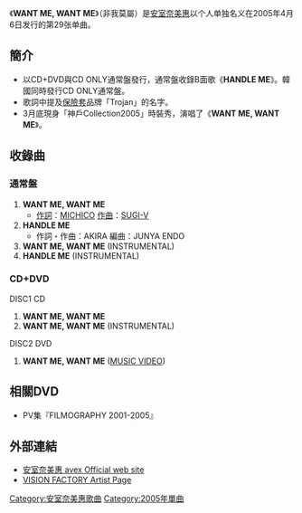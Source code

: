 {{Infobox Single
| Name           = WANT ME, WANT ME<br /><small>非我莫屬</small>
| Artist         = [[安室奈美惠|安室奈美惠]]
| Album          = [[Queen_of_Hip-Pop|Queen of Hip-Pop]]
| Cover          = WANT_ME_WANT_ME.JPG
| A-side         = WANT ME, WANT ME
| B-side         = HANDLE ME
| Released       = 2005年4月6日
| Genre          = 
| Format         = [[CD|CD]]、CD+DVD
| Recorded       = 
| Length         = 
| Label          = [[avex_trax|avex trax]]
| Writer         = 
| Producer       = SUGI-V
| Certification  = * 金唱片（[[日本唱片協會|日本唱片協會]]）
| Chart position = * 週間最高排行第2位（[[Oricon公信榜|Oricon]]）
*2005年4月度月間順位7位（Oricon）
*2005年度年間順位100位（Oricon）
| Last single    = [[GIRL_TALK/the_SPEED_STAR|GIRL TALK／the SPEED STAR]]<br />（2004年）
| This single    = '''WANT ME, WANT ME'''<br/>（2005年）
| Next single    = [[White_Light/Violet_Sauce|White Light／Violet Sauce]]<br/>（2005年）
}}

《'''WANT ME, WANT ME'''》（非我莫屬）是[[安室奈美惠|安室奈美惠]]以个人单独名义在2005年4月6日发行的第29张单曲。

==簡介==
*以CD+DVD與CD ONLY通常盤發行，通常盤收錄B面歌《'''HANDLE ME'''》。韓國同時發行CD ONLY通常盤。
*歌詞中提及[[保險套|保險套]]品牌「Trojan」的名字。
*3月底現身「神戶Collection2005」時裝秀，演唱了《'''WANT ME, WANT ME'''》。

== 收錄曲 ==
=== 通常盤 ===
#'''WANT ME, WANT ME'''
#*[[作詞|作詞]]：[[MICHICO|MICHICO]] [[作曲|作曲]]：[[SUGI-V|SUGI-V]] 
#'''HANDLE ME'''
#*作詞・作曲：AKIRA 編曲：JUNYA ENDO
#'''WANT ME, WANT ME''' (INSTRUMENTAL)
#'''HANDLE ME''' (INSTRUMENTAL)

=== CD+DVD ===
;DISC1 CD
#'''WANT ME, WANT ME'''
#'''WANT ME, WANT ME''' (INSTRUMENTAL)

;DISC2 DVD
#'''WANT ME, WANT ME''' ([[MUSIC_VIDEO|MUSIC VIDEO]])

== 相關DVD ==
*PV集『FILMOGRAPHY 2001-2005』

==外部連結==
*[http://www.avexnet.or.jp/amuro/index.html 安室奈美惠 avex Official web site]{{Wayback|url=http://www.avexnet.or.jp/amuro/index.html |date=20130302151136 }}
* [http://www.visionfactory.jp/artist/amuro/index.html VISION FACTORY Artist Page]{{Wayback|url=http://www.visionfactory.jp/artist/amuro/index.html |date=20120118193627 }}

{{安室奈美惠}}
[[Category:安室奈美惠歌曲|Category:安室奈美惠歌曲]]
[[Category:2005年單曲|Category:2005年單曲]]

{{Single-stub}}